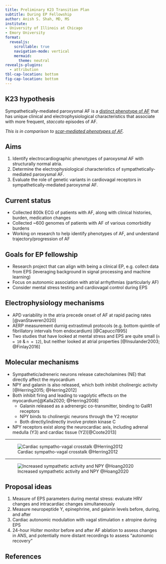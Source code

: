 ```yaml
---
title: Preliminary K23 Transition Plan
subtitle: During EP Fellowship
author: Anish S. Shah, MD, MS
institute:
- University of Illinois at Chicago
- Emory University
format: 
  revealjs:
    scrollable: true
    navigation-mode: vertical
    mermaid:
      theme: neutral
revealjs-plugins:
  - attribution
tbl-cap-location: bottom
fig-cap-location: bottom
---
```


## K23 hypothesis

Sympathetically-mediated paroxysmal AF is a [distinct phenotype of AF]{.underline} that has unique [clinical]{.red} and [electrophysiological characteristics]{.red} that associate with more frequent, *staccato* episodes of AF.

[*This is in comparison to [scar-mediated phenotypes of AF]{.underline}.*]{.grey}

## Aims

1. Identify electrocardiographic phenotypes of paroxysmal AF with structurally normal atria.
2. [Determine the electrophysiological characteristics of sympathetically-mediated paroxysmal AF.]{.red}
3. Evaluate the role of genetic variants in cardiovagal receptors in sympathetically-mediated paroxysmal AF.

## Current status

- Collected 800k ECG of patients with AF, along with clinical histories, burden, medication changes
- Collected ~600 genomes of patients with AF of various comorbidity burdens
- Working on research to help identify phenotypes of AF, and understand trajectory/progression of AF

## Goals for EP fellowship

- Research project that can align with being a clinical EP, e.g. collect data from EPS (leveraging background in signal processing and machine learning)
- Focus on autonomic association with atrial arrhythmias (particularly AF)
- Consider mental stress testing and cardiovagal control during EPS

## Electrophysiology mechanisms {.smaller}

- APD variability in the atria precede onset of AF at rapid pacing rates [@vanStaveren2020]
- AERP measurement durnig extrastimuli protocols (e.g. bottom quintile of fibrillatory intervals from endocardium) [@Capucci1995]
- Two studies that have looked at mental stress and EPS are quite small (`n = 10` & `n = 12`), but neither looked at atrial properties [@Insulander2003; @Finlay2016]

## Molecular mechanisms {.smaller}

- Sympathetic/adreneric neurons release catecholamines (NE) that directly affect the myocardium
- NPY and galanin is also released, which both inhibit cholinergic activity [@Herring2015; @Herring2012]
- Both inhibit firing and leading to vagolytic effects on the myocardium[@Kalla2020; @Herring2008]
	- Galanin released as a adrenergic co-transmitter, binding to GalR1 receptors
	- NPY binds to cholinergic neurons through the Y2 receptor
	- Both directly/indirectly involve protein kinase C
- NPY receptors exist along the neurocardiac axis, including adrenal medulla (Y3) and cardiac tissue (Y2)[@Coote2013]

---

![Cardiac sympatho-vagal crosstalk @Herring2012](../figures/herring-2012-cellular-sympathovagal-crosstalk.png){#fig-ans-crosstalk}
	
---

![Increased sympathetic activity and NPY @Hoang2020](../figures/hoang-2020-npy-blockade.png){#fig-npy-blockade}

## Proposal ideas

1. Measure of EPS parameters during mental stress: evaluate HRV changes and intracardiac changes simultaneously 
1. Measure neuropeptide Y, epinephrine, and galanin levels before, during, and after
1. Cardiac autonomic modulation with vagal stimulation $\pm$ atropine during EPS
1. 24-hour Holter monitor before and after AF ablation to assess changes in ANS, and potentially more distant recordings to assess "autonomic recovery"

## References {.smaller}

::: {#refs}
:::
